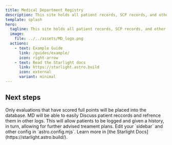 ```yaml
---
title: Medical Department Registry
description: This site holds all patient records, SCP records, and other useful tools/links.
template: splash
hero:
  tagline: This site holds all patient records, SCP records, and other useful tools/links for MD members.
  image:
    file: ../../assets/MD_logo.png
  actions:
    - text: Example Guide
      link: /guides/example/
      icon: right-arrow
    - text: Read the Starlight docs
      link: https://starlight.astro.build
      icon: external
      variant: minimal
---
```



## Next steps

<CardGrid stagger>
	<Card title="Certified Evaluations" icon="approve-check-circle">
		Only evaluations that have scored full points will be placed into the database.
	</Card>
	<Card title="Discuss and Advise Further Treatment" icon="comment">
		MD will be able to easily Discuss patient reccords and refrence them in other logs. 
		This will allow patients to be logged and given a history, in turn, allowing for further advised treament plans.
	</Card>
	<Card title="Configure your site" icon="setting">
		Edit your `sidebar` and other config in `astro.config.mjs`.
	</Card>
	<Card title="Read the docs" icon="open-book">
		Learn more in [the Starlight Docs](https://starlight.astro.build/).
	</Card>
</CardGrid>
